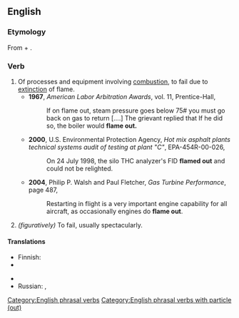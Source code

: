 {{also|flameout|flame-out}}
==English==
{{rft|flare up?, fire up}}
===Etymology===
From {{term|flame}} + {{term|out}}.

===Verb===
{{en-verb|head=[[flame]] [[out]]|flames out|flaming out|flamed out}}

# Of processes and equipment involving [[combustion]], to fail due to [[extinction]] of flame.
#* '''1967''', ''American Labor Arbitration Awards'', vol. 11, Prentice-Hall,
#*: If on flame out, steam pressure goes below 75# you must go back on gas to return [....] The grievant replied that If he did so, the boiler would '''flame out.'''
#* '''2000''', U.S. Environmental Protection Agency, ''Hot mix asphalt plants technical systems audit of testing at plant "C"'', EPA-454R-00-026,
#*: On 24 July 1998, the silo THC analyzer's FID '''flamed out''' and could not be relighted.
#* '''2004''', Philip P. Walsh and Paul Fletcher, ''Gas Turbine Performance'', page 487,
#*: Restarting in flight is a very important engine capability for all aircraft, as occasionally engines do '''flame out'''.
# ''(figuratively)'' To fail, usually spectacularly.

====Translations====
{{trans-top|to fail due to extinction of flame}}
* Finnish: {{t+|fi|sammua}}
* {{trreq|fr}}
{{trans-mid}}
* {{trreq|de}}
* Russian: {{t|ru|глохнуть|tr=glóxnutʹ|sc=Cyrl}}, {{t|ru|заглохнуть|tr=zaglóxnutʹ|sc=Cyrl}}
{{trans-bottom}}

[[Category:English phrasal verbs]]
[[Category:English phrasal verbs with particle (out)]]
